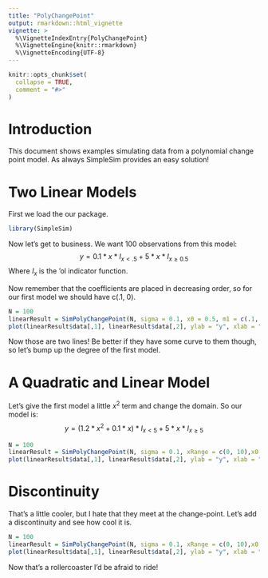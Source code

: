 ```yaml
---
title: "PolyChangePoint"
output: rmarkdown::html_vignette
vignette: >
  %\VignetteIndexEntry{PolyChangePoint}
  %\VignetteEngine{knitr::rmarkdown}
  %\VignetteEncoding{UTF-8}
---
```


```r
knitr::opts_chunk$set(
  collapse = TRUE,
  comment = "#>"
)
```


# Introduction
This document shows examples simulating data from a polynomial change point model. As always SimpleSim provides an easy solution!



# Two Linear Models

First we load the our package. 
```r
library(SimpleSim)
```

Now let's get to business. We want 100 observations from this model: 
$$y = 0.1 * x * I_{x<.5}  + 5 * x * I_{x\geq 0.5}$$
Where $I_x$ is the 'ol indicator function.


Now remember that the coefficients are placed in decreasing order, so for our first model we should have c(.1, 0).


```r
N = 100
linearResult = SimPolyChangePoint(N, sigma = 0.1, x0 = 0.5, m1 = c(.1, 0), m2 = c(5, 0))
plot(linearResult$data[,1], linearResult$data[,2], ylab = "y", xlab = "x", main = "Linear Change Point Model")
```
Now those are two lines! Be better if they have some curve to them though, so let's bump up the degree of the first model. 



# A Quadratic and Linear Model
Let's give the first model a little $x^2$ term and change the domain. So our model is:
$$y = (1.2 *x^2 + 0.1 * x) * I_{x<5}  + 5 * x * I_{x\geq 5}$$

```r
N = 100
linearResult = SimPolyChangePoint(N, sigma = 0.1, xRange = c(0, 10),x0 = 5, m1 = c(2, .1, 0), m2 = c(5, 0))
plot(linearResult$data[,1], linearResult$data[,2], ylab = "y", xlab = "x", main = "Linear Change Point Model")
```



# Discontinuity
That's a little cooler, but I hate that they meet at the change-point. Let's add a discontinuity and see how cool it is. 


```r
N = 100
linearResult = SimPolyChangePoint(N, sigma = 0.1, xRange = c(0, 10),x0 = 5, m1 = c(2, .1, 0), m2 = c(5, 15))
plot(linearResult$data[,1], linearResult$data[,2], ylab = "y", xlab = "x", main = "Linear Change Point Model")
```


Now that's a rollercoaster I'd be afraid to ride!

